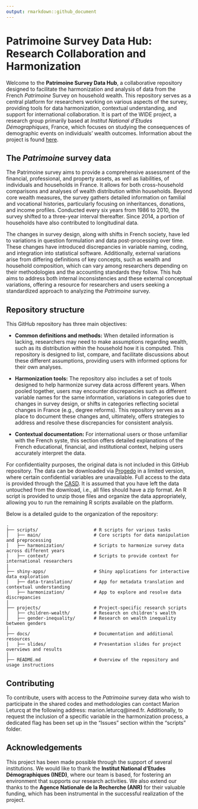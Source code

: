 ---
output: rmarkdown::github_document
---

# Patrimoine Survey Data Hub: Research Collaboration and Harmonization

Welcome to the **Patrimoine Survey Data Hub**, a collaborative repository designed to facilitate the harmonization and analysis of data from the French *Patrimoine* Survey on household wealth. This repository serves as a central platform for researchers working on various aspects of the survey, providing tools for data harmonization, contextual understanding, and support for international collaboration. It is part of the WIDE project, a research group primarily based at *Institut National d'Etudes Démographiques*, France, which focuses on studying the consequences of demographic events on individuals' wealth outcomes. Information about the project is found [here](https://wide.site.ined.fr/en/about/).

## The *Patrimoine* survey data

The Patrimoine survey aims to provide a comprehensive assessment of the financial, professional, and property assets, as well as liabilities, of individuals and households in France. It allows for both cross-household comparisons and analyses of wealth distribution within households. Beyond core wealth measures, the survey gathers detailed information on familial and vocational histories, particularly focusing on inheritances, donations, and income profiles. Conducted every six years from 1986 to 2010, the survey shifted to a three-year interval thereafter. Since 2014, a portion of households have also contributed to longitudinal data.

The changes in survey design, along with shifts in French society, have led to variations in question formulation and data post-processing over time. These changes have introduced discrepancies in variable naming, coding, and integration into statistical software. Additionally, external variations arise from differing definitions of key concepts, such as wealth and household composition, which can vary among researchers depending on their methodologies and the accounting standards they follow. This hub aims to address both internal inconsistencies and these external conceptual variations, offering a resource for researchers and users seeking a standardized approach to analyzing the *Patrimoine* survey.

## Repository structure

This GitHub repository has three main objectives: 

- **Common definitions and methods:** When detailed information is lacking, researchers may need to make assumptions regarding wealth, such as its distribution within the household how it is computed. This repository is designed to list, compare, and facilitate discussions about these different assumptions, providing users with informed options for their own analyses.  

- **Harmonization tools:** The repository also includes a set of tools designed to help harmonize survey data across different years. When pooled together, users may encounter discrepancies such as different variable names for the same information, variations in categories due to changes in survey design, or shifts in categories reflecting societal changes in France (e.g., degree reforms). This repository serves as a place to document these changes and, ultimately, offers strategies to address and resolve these discrepancies for consistent analysis. 

- **Contextual documentation:** For international users or those unfamiliar with the French syste, this section offers detailed explanations of the French educational, financial, and institutional context, helping users accurately interpret the data. 

For confidentiality purposes, the original data is not included in this GitHub repository. The data can be downloaded via [Progedo](https://data.progedo.fr/studies/doi/10.13144/lil-1625) in a limited version, where certain confidential variables are unavailable. Full access to the data is provided through the [CASD](https://www.casd.eu/source/enquete-histoire-de-vie-et-patrimoine/). It is assumed that you have left the data untouched from the download, i.e., all files should have a zip format. An R script is provided to unzip those files and organize the data appropriately, allowing you to run the remaining R scripts available on the platform.

Below is a detailed guide to the organization of the repository:
```
.
├── scripts/                     # R scripts for various tasks
│   ├── main/                    # Core scripts for data manipulation and preprocessing
│   ├── harmonization/           # Scripts to harmonize survey data across different years
│   ├── context/                 # Scripts to provide context for international researchers
│
├── shiny-apps/                  # Shiny applications for interactive data exploration
│   ├── data-translation/        # App for metadata translation and contextual understanding
│   ├── harmonization/           # App to explore and resolve data discrepancies
│
├── projects/                    # Project-specific research scripts
│   ├── children-wealth/         # Research on children's wealth
│   ├── gender-inequality/       # Research on wealth inequality between genders
│
├── docs/                        # Documentation and additional resources
│   ├── slides/                  # Presentation slides for project overviews and results
│
├── README.md                    # Overview of the repository and usage instructions
```


## Contributing

To contribute, users with access to the *Patrimoine* survey data who wish to participate in the shared codes and methodologies can contact Marion Leturcq at the following address: marion.leturcq@ined.fr. Additionally, to request the inclusion of a specific variable in the harmonization process, a dedicated flag has been set up in the "Issues" section within the "scripts" folder.

## Acknowledgements

This project has been made possible through the support of several institutions. We would like to thank the **Institut National d'Etudes Démographiques (INED)**, where our team is based, for fostering an environment that supports our research activities. We also extend our thanks to the **Agence Nationale de la Recherche (ANR)** for their valuable funding, which has been instrumental in the successful realization of the project.